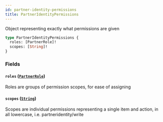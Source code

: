 ```yaml
---
id: partner-identity-permissions
title: PartnerIdentityPermissions
---
```



Object representing exactly what permissions are given


```graphql
type PartnerIdentityPermissions {
  roles: [PartnerRole]!
  scopes: [String]!
}
```


### Fields

#### `roles` ([`PartnerRole`](/developers/shared-apis/adminidentity-api/graphql/reference/enums/partner-role))

Roles are groups of permission scopes, for ease of assigning


#### `scopes` ([`String`](/developers/shared-apis/adminidentity-api/graphql/reference/scalars/string))

Scopes are individual permissions representing a single item and action, in all lowercase, i.e. partneridentity/write




